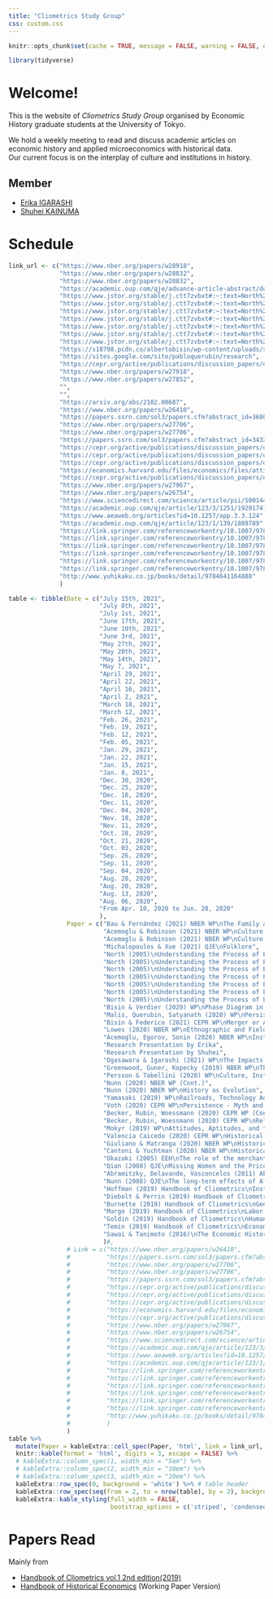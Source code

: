 ```yaml
---
title: "Cliometrics Study Group"
css: custom.css
---
```


```r
knitr::opts_chunk$set(cache = TRUE, message = FALSE, warning = FALSE, echo = FALSE)

library(tidyverse)
```



# Welcome!

This is the website of _Cliometrics Study Group_ organised by Economic History graduate students at the University of Tokyo.

We hold a weekly meeting to read and discuss academic articles on economic history and applied microeconomics with historical data.  
Our current focus is on the interplay of culture and institutions in history.

<!-- Please note that the website is still under construction. -->


<!-- https://github.com/juba/rmdformats -->
  <!-- rmdformats::material: -->

<!-- # About the Study Group -->
<!-- # About Us -->

<!-- *We love Economic History!!* -->

## Member

- [Erika IGARASHI](https://sites.google.com/view/erika-igarashis-website/%E3%83%9B%E3%83%BC%E3%83%A0)
- [Shuhei KAINUMA](https://kainume.github.io)


# Schedule

```r
link_url <- c("https://www.nber.org/papers/w28918", 
              "https://www.nber.org/papers/w28832",
              "https://www.nber.org/papers/w28832",
              "https://academic.oup.com/qje/advance-article-abstract/doi/10.1093/qje/qjab003/6124640?redirectedFrom=fulltext",
              "https://www.jstor.org/stable/j.ctt7zvbxt#:~:text=North%20argues%20that%20economic%20change,to%20political%20and%20economic%20feedback.",
              "https://www.jstor.org/stable/j.ctt7zvbxt#:~:text=North%20argues%20that%20economic%20change,to%20political%20and%20economic%20feedback.",
              "https://www.jstor.org/stable/j.ctt7zvbxt#:~:text=North%20argues%20that%20economic%20change,to%20political%20and%20economic%20feedback.",
              "https://www.jstor.org/stable/j.ctt7zvbxt#:~:text=North%20argues%20that%20economic%20change,to%20political%20and%20economic%20feedback.",
              "https://www.jstor.org/stable/j.ctt7zvbxt#:~:text=North%20argues%20that%20economic%20change,to%20political%20and%20economic%20feedback.",
              "https://www.jstor.org/stable/j.ctt7zvbxt#:~:text=North%20argues%20that%20economic%20change,to%20political%20and%20economic%20feedback.",
              "https://www.jstor.org/stable/j.ctt7zvbxt#:~:text=North%20argues%20that%20economic%20change,to%20political%20and%20economic%20feedback.",
              "https://s18798.pcdn.co/albertobisin/wp-content/uploads/sites/16384/2021/01/CI-HHEfin.pdf",
              "https://sites.google.com/site/pabloquerubin/research",
              "https://cepr.org/active/publications/discussion_papers/dp.php?dpno=15795",
              "https://www.nber.org/papers/w27918",
              "https://www.nber.org/papers/w27852",
              "",
              "",
              "https://arxiv.org/abs/2102.00687",
              "https://www.nber.org/papers/w26410",
              "https://papers.ssrn.com/sol3/papers.cfm?abstract_id=3680457",
              "https://www.nber.org/papers/w27706", 
              "https://www.nber.org/papers/w27706", 
              "https://papers.ssrn.com/sol3/papers.cfm?abstract_id=3432796.",
              "https://cepr.org/active/publications/discussion_papers/dp.php?dpno=15417",
              "https://cepr.org/active/publications/discussion_papers/dp.php?dpno=14894", 
              "https://cepr.org/active/publications/discussion_papers/dp.php?dpno=14894", 
              "https://economics.harvard.edu/files/economics/files/attitudesaptitudes.pdf", 
              "https://cepr.org/active/publications/discussion_papers/dp.php?dpno=15208", 
              "https://www.nber.org/papers/w27967", 
              "https://www.nber.org/papers/w26754",
              "https://www.sciencedirect.com/science/article/pii/S0014498304000592", 
              "https://academic.oup.com/qje/article/123/3/1251/1928174?related-urls=yes&legid=qje;123/3/1251",
              "https://www.aeaweb.org/articles?id=10.1257/app.3.3.124",
              "https://academic.oup.com/qje/article/123/1/139/1889789",
              "https://link.springer.com/referenceworkentry/10.1007/978-3-030-00181-0_42",
              "https://link.springer.com/referenceworkentry/10.1007/978-3-030-00181-0_3",
              "https://link.springer.com/referenceworkentry/10.1007/978-3-030-00181-0_33",
              "https://link.springer.com/referenceworkentry/10.1007/978-3-030-00181-0_27",
              "https://link.springer.com/referenceworkentry/10.1007/978-3-030-00181-0_23",
              "https://link.springer.com/referenceworkentry/10.1007/978-3-030-00181-0_28",
              "http://www.yuhikaku.co.jp/books/detail/9784641164888"
              )
```

```r
table <- tibble(Date = c("July 15th, 2021",
                         "July 8th, 2021", 
                         "July 1st, 2021",
                         "June 17th, 2021",
                         "June 10th, 2021",
                         "June 3rd, 2021",
                         "May 27th, 2021",
                         "May 20th, 2021",
                         "May 14th, 2021",
                         "May 7, 2021",
                         "April 29, 2021",
                         "April 22, 2021",
                         "April 16, 2021",
                         "April 2, 2021",
                         "March 18, 2021",
                         "March 12, 2021",
                         "Feb. 26, 2021",
                         "Feb. 19, 2021",
                         "Feb. 12, 2021",
                         "Feb. 05, 2021",
                         "Jan. 29, 2021",
                         "Jan. 22, 2021",
                         "Jan. 15, 2021",
                         "Jan. 8, 2021",
                         "Dec. 30, 2020",
                         "Dec. 25, 2020",
                         "Dec. 18, 2020",
                         "Dec. 11, 2020",
                         "Dec. 04, 2020",
                         "Nov. 18, 2020",
                         "Nov. 11, 2020",
                         "Oct. 28, 2020",
                         "Oct. 21, 2020",
                         "Oct. 03, 2020",
                         "Sep. 26, 2020",
                         "Sep. 11, 2020",
                         "Sep. 04, 2020",
                         "Aug. 28, 2020",
                         "Aug. 20, 2020",
                         "Aug. 13, 2020",
                         "Aug. 06, 2020",
                         "From Apr. 10, 2020 to Jun. 28, 2020"
                         ),
                Paper = c("Bau & Fernández (2021) NBER WP\nThe Family as a Social Institution",
                          "Acemoglu & Robinson (2021) NBER WP\nCulture, Institutions and Social Equilibria: A Framework",
                          "Acemoglu & Robinson (2021) NBER WP\nCulture, Institutions and Social Equilibria: A Framework",
                          "Michalopoulos & Xue (2021) QJE\nFolklore",
                          "North (2005)\nUnderstanding the Process of Economic Change: Chap.11-13",
                          "North (2005)\nUnderstanding the Process of Economic Change: Chap.10",
                          "North (2005)\nUnderstanding the Process of Economic Change: Chap.8-9",
                          "North (2005)\nUnderstanding the Process of Economic Change: Chap.7",
                          "North (2005)\nUnderstanding the Process of Economic Change: Chap.5-6",
                          "North (2005)\nUnderstanding the Process of Economic Change: Chap.3-4",
                          "North (2005)\nUnderstanding the Process of Economic Change: Chap.1-2",
                          "Bisin & Verdier (2020) WP\nPhase Diagram in Historical Economics: Culture and Institution",
                          "Malis, Querubin, Satyanath (2020) WP\nPersistent Failure? International Interventions Since World War II",
                          "Bisin & Federico (2021) CEPR WP\nMerger or Acquisition ? Introduction to the Handbook of Historical Economics",
                          "Lowes (2020) NBER WP\nEthnographic and Field Data in Historical Economics",
                          "Acemoglu, Egorov, Sonin (2020) NBER WP\nInstitutional Change and Institutional Persistence",
                          "Research Presentation by Erika",
                          "Research Presentation by Shuhei",
                          "Ogasawara & Igarashi (2021) WP\nThe Impacts of the Gender Imbalance on Marriage and Birth: Evidence from World War II in Japan",
                          "Greenwood, Guner, Kopecky (2019) NBER WP\nThe Wife’s Protector: A Quantitative Theory Linking Contraceptive Technology with the Decline in Marriage",
                          "Persson & Tabellini (2020) WP\nCulture, Institutions and Policy",
                          "Nunn (2020) NBER WP (Cont.)",
                          "Nunn (2020) NBER WP\nHistory as Evolution",
                          "Yamasaki (2019) WP\nRailroads, Technology Adoption, and Modern Economic Development: Evidence from Japan",
                          "Voth (2020) CEPR WP\nPersistence - Myth and Mystery",
                          "Becker, Rubin, Woessmann (2020) CEPR WP (Cont.)",
                          "Becker, Rubin, Woessmann (2020) CEPR WP\nReligion in Economic History : A Survey",
                          "Mokyr (2019) WP\nAttitudes, Aptitudes, and the Roots of the Great Enrichment",
                          "Valencia Caicedo (2020) CEPR WP\nHistorical Econometrics: Instrumental Variables and Regression Discontinuity Designs",
                          "Giuliano & Matranga (2020) NBER WP\nHistorical Data: Where to Find Them, How to Use Them",
                          "Cantoni & Yuchtman (2020) NBER WP\nHistorical Natural Experiments: Bridging Economics and Economic History",
                          "Okazaki (2005) EEH\nThe role of the merchant coalition in pre-modern Japanese economic development: An historical institutional analysis",
                          "Qian (2008) QJE\nMissing Women and the Price of Tea in China: The Effect of Sex-Specific Earnings on Sex Imbalance",
                          "Abramitzky, Delavande, Vasconcelos (2011) AEJ: Applied\nMarrying up: The role of sex ratio in assortative matching",
                          "Nunn (2008) QJE\nThe long-term effects of Africa's slave trades",
                          "Hoffman (2019) Handbook of Cliometrics\nInstitutions",
                          "Diebolt & Perrin (2019) Handbook of Cliometrics\nCliometrics of Growth",
                          "Burnette (2019) Handbook of Cliometrics\nGender in Economic History",
                          "Margo (2019) Handbook of Cliometrics\nLabor Markets",
                          "Goldin (2019) Handbook of Cliometrics\nHuman Capital",
                          "Temin (2019) Handbook of Cliometrics\nEconomic History and Economic Development: New Economic History in Retrospect and Prospect",
                          "Sawai & Tanimoto (2016)\nThe Economic History of Japan: From the Early Modern Era to the Present"
                          )#,
                # Link = c("https://www.nber.org/papers/w26410",
                #          "https://papers.ssrn.com/sol3/papers.cfm?abstract_id=3680457",
                #          "https://www.nber.org/papers/w27706",
                #          "https://www.nber.org/papers/w27706",
                #          "https://papers.ssrn.com/sol3/papers.cfm?abstract_id=3432796.",
                #          "https://cepr.org/active/publications/discussion_papers/dp.php?dpno=15417",
                #          "https://cepr.org/active/publications/discussion_papers/dp.php?dpno=14894",
                #          "https://cepr.org/active/publications/discussion_papers/dp.php?dpno=14894",
                #          "https://economics.harvard.edu/files/economics/files/attitudesaptitudes.pdf",
                #          "https://cepr.org/active/publications/discussion_papers/dp.php?dpno=15208",
                #          "https://www.nber.org/papers/w27967",
                #          "https://www.nber.org/papers/w26754",
                #          "https://www.sciencedirect.com/science/article/pii/S0014498304000592",
                #          "https://academic.oup.com/qje/article/123/3/1251/1928174?related-urls=yes&legid=qje;123/3/1251",
                #          "https://www.aeaweb.org/articles?id=10.1257/app.3.3.124",
                #          "https://academic.oup.com/qje/article/123/1/139/1889789",
                #          "https://link.springer.com/referenceworkentry/10.1007/978-3-030-00181-0_42",
                #          "https://link.springer.com/referenceworkentry/10.1007/978-3-030-00181-0_3",
                #          "https://link.springer.com/referenceworkentry/10.1007/978-3-030-00181-0_33",
                #          "https://link.springer.com/referenceworkentry/10.1007/978-3-030-00181-0_27",
                #          "https://link.springer.com/referenceworkentry/10.1007/978-3-030-00181-0_23",
                #          "https://link.springer.com/referenceworkentry/10.1007/978-3-030-00181-0_28",
                #          "http://www.yuhikaku.co.jp/books/detail/9784641164888"
                #          )
                ) 
table %>% 
  mutate(Paper = kableExtra::cell_spec(Paper, 'html', link = link_url, color = 'green')) %>% 
  knitr::kable(format = 'html', digits = 3, escape = FALSE) %>% 
  # kableExtra::column_spec(1, width_min = "5em") %>% 
  # kableExtra::column_spec(2, width_min = "10em") %>% 
  # kableExtra::column_spec(3, width_min = "10em") %>% 
  kableExtra::row_spec(0, background = 'white') %>% # table header
  kableExtra::row_spec(seq(from = 2, to = nrow(table), by = 2), background = 'snow') %>% 
  kableExtra::kable_styling(full_width = FALSE, 
                            bootstrap_options = c('striped', 'condensed', 'hover'))#c("hover", "condensed"))

```

<!-- # Papers Read in Our Meeting -->
# Papers Read

Mainly from

- [Handbook of Cliometrics vol.1 2nd edition(2019)](https://www.springer.com/gp/book/9783030001803)
- [Handbook of Historical Economics](https://www.elsevier.com/books/the-handbook-of-historical-economics/bisin/978-0-12-815874-6) (Working Paper Version)


<!-- # Useful Links -->

<!-- Coming soon! -->

<!-- ## Data Source -->

<!-- ## Webinar -->

<!-- ## Teaching Materials -->

